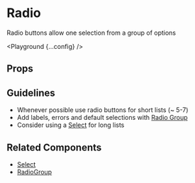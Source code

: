 
# Radio

Radio buttons allow one selection from a group of options

<Playground {...config} />

## Props

<PropsTable propsConfig={config.props} />

## Guidelines

- Whenever possible use radio buttons for short lists (~ 5-7)
- Add labels, errors and default selections with [Radio Group](/radio-group)
- Consider using a [Select](/select) for long lists

## Related Components

- [Select](/select)
- [RadioGroup](/radio-group)

